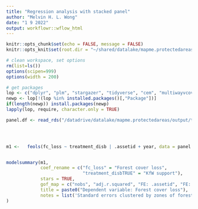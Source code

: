 ```yaml
---
title: "Regression analysis with stacked panel"
author: "Melvin H. L. Wong"
date: "1 9 2022"
output: workflowr::wflow_html
---
```


```r
knitr::opts_chunk$set(echo = FALSE, message = FALSE)
knitr::opts_knit$set(root.dir = "~/shared/datalake/mapme.protectedareas")
```

```r
# clean workspace, set options
rm(list=ls())
options(scipen=999)
options(width = 200)

# get packages
lop <- c("dplyr", "plm", "stargazer", "tidyverse", "cem", "multiwayvcov", "modelsummary", "fixest", "kableExtra")
newp <- lop[!(lop %in% installed.packages()[,"Package"])]
if(length(newp)) install.packages(newp)
lapply(lop, require, character.only = TRUE)

```


```r
panel.df <- read_rds("/datadrive/datalake/mapme.protectedareas/output/tabular/regression_input/CEM/cem_matched_data_stacked.rds")



  
m1 <-   feols(fc_loss ~ treatment_disb | .assetid + year, data = panel.df, weights = panel.df$weights_cem, panel.id = ~stack_id+year, cluster = ~WDPAID_cluster)


modelsummary(m1,
             coef_rename = c("fc_loss" = "Forest cover loss", 
                             "treatment_disbTRUE" = "KfW support"),
             stars = TRUE,
             gof_map = c("nobs", "adj.r.squared", "FE: .assetid", "FE: year"),
             title = paste0("Dependent variable: Forest cover loss"),
             notes = list('Standard errors clustered by zones of forest protected areas (WDPA).')
)
```

